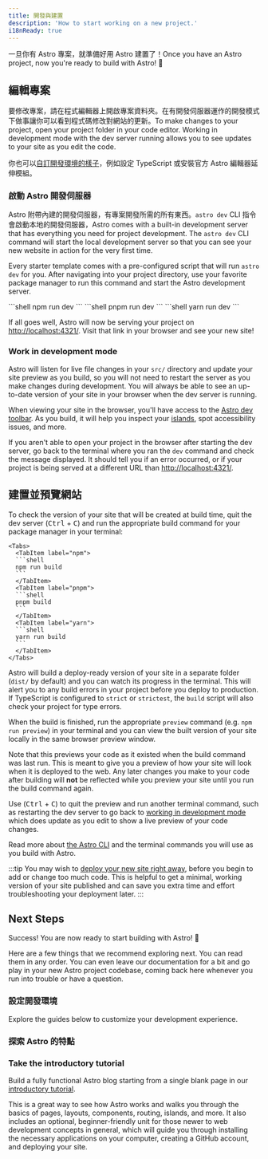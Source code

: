 ```yaml
---
title: 開發與建置
description: 'How to start working on a new project.'
i18nReady: true
---
```


一旦你有 Astro 專案，就準備好用 Astro 建置了！Once you have an Astro project, now you're ready to build with Astro! 🚀

## 編輯專案

要修改專案，請在程式編輯器上開啟專案資料夾。在有開發伺服器運作的開發模式下做事讓你可以看到程式碼修改對網站的更新。To make changes to your project, open your project folder in your code editor. Working in development mode with the dev server running allows you to see updates to your site as you edit the code.

你也可以[自訂開發環境的樣子](#設定開發環境)，例如設定 TypeScript 或安裝官方 Astro 編輯器延伸模組。

### 啟動 Astro 開發伺服器

Astro 附帶內建的開發伺服器，有專案開發所需的所有東西。`astro dev` CLI 指令會啟動本地的開發伺服器，Astro comes with a built-in development server that has everything you need for project development. The `astro dev` CLI command will start the local development server so that you can see your new website in action for the very first time.

Every starter template comes with a pre-configured script that will run `astro dev` for you. After navigating into your project directory, use your favorite package manager to run this command and start the Astro development server.

<Tabs>
  <TabItem label="npm">
  ```shell
  npm run dev
  ```
  </TabItem>
  <TabItem label="pnpm">
  ```shell
  pnpm run dev
  ```
  </TabItem>
  <TabItem label="yarn">
  ```shell
  yarn run dev
  ```
  </TabItem>
</Tabs>


If all goes well, Astro will now be serving your project on [http://localhost:4321/](http://localhost:4321/). Visit that link in your browser and see your new site!

### Work in development mode

Astro will listen for live file changes in your `src/` directory and update your site preview as you build, so you will not need to restart the server as you make changes during development. You will always be able to see an up-to-date version of your site in your browser when the dev server is running.

When viewing your site in the browser, you'll have access to the [Astro dev toolbar](/en/guides/dev-toolbar/). As you build, it will help you inspect your [islands](/en/concepts/islands/), spot accessibility issues, and more.

If you aren't able to open your project in the browser after starting the dev server, go back to the terminal where you ran the `dev` command and check the message displayed. It should tell you if an error occurred, or if your project is being served at a different URL than [http://localhost:4321/](http://localhost:4321/).

## 建置並預覽網站

To check the version of your site that will be created at build time, quit the dev server (<kbd>Ctrl</kbd> + <kbd>C</kbd>) and run the appropriate build command for your package manager in your terminal:

    <Tabs>
      <TabItem label="npm">
      ```shell
      npm run build
      ```
      </TabItem>
      <TabItem label="pnpm">
      ```shell
      pnpm build
      ```
      </TabItem>
      <TabItem label="yarn">
      ```shell
      yarn run build
      ```
      </TabItem>
    </Tabs>

Astro will build a deploy-ready version of your site in a separate folder (`dist/` by default) and you can watch its progress in the terminal. This will alert you to any build errors in your project before you deploy to production. If TypeScript is configured to `strict` or `strictest`, the `build` script will also check your project for type errors.

When the build is finished, run the appropriate `preview` command (e.g. `npm run preview`) in your terminal and you can view the built version of your site locally in the same browser preview window.

Note that this previews your code as it existed when the build command was last run. This is meant to give you a preview of how your site will look when it is deployed to the web. Any later changes you make to your code after building will **not** be reflected while you preview your site until you run the build command again.

Use (<kbd>Ctrl</kbd> + <kbd>C</kbd>) to quit the preview and run another terminal command, such as restarting the dev server to go back to [working in development mode](#work-in-development-mode) which does update as you edit to show a live preview of your code changes.

<ReadMore>Read more about [the Astro CLI](/en/reference/cli-reference/) and the terminal commands you will use as you build with Astro.</ReadMore>

:::tip 
You may wish to [deploy your new site right away](/en/guides/deploy/), before you begin to add or change too much code. This is helpful to get a minimal, working version of your site published and can save you extra time and effort troubleshooting your deployment later.
:::

## Next Steps

Success! You are now ready to start building with Astro! 🥳

Here are a few things that we recommend exploring next. You can read them in any order. You can even leave our documentation for a bit and go play in your new Astro project codebase, coming back here whenever you run into trouble or have a question.

### 設定開發環境

Explore the guides below to customize your development experience.

<CardGrid>
  <LinkCard
    title="編輯器設定"
    description="Customize your code editor to improve the Astro developer experience and unlock new features."
    href="/en/editor-setup/"
  />
  <LinkCard
    title="Dev Toolbar"
    description="Explore the helpful features of the dev toolbar."
    href="/en/guides/dev-toolbar/"
  />
  <LinkCard
    title="TypeScript Configuration"
    description="Configure options for type-checking, IntelliSense, and more."
    href="/en/guides/typescript/"
  />
</CardGrid>

### 探索 Astro 的特點

<CardGrid>
  <LinkCard
    title="Understand your codebase"
    description="Learn about Astro’s file structure in our Project Structure guide."
    href="/en/basics/project-structure/"
  />
  <LinkCard
    title="Create content collections"
    description="Add content to your new site with frontmatter validation and automatic type-safety."
    href="/en/guides/content-collections/"
  />
    <LinkCard
    title="Add view transitions"
    description="Create seamless page transitions and animations."
    href="/en/guides/view-transitions/"
  />
  <LinkCard
    title="Learn about Islands"
    description="Read about Astro's islands architecture."
    href="/en/concepts/islands/"
  />
</CardGrid>

### Take the introductory tutorial

Build a fully functional Astro blog starting from a single blank page in our [introductory tutorial](/en/tutorial/0-introduction/).

This is a great way to see how Astro works and walks you through the basics of pages, layouts, components, routing, islands, and more. It also includes an optional, beginner-friendly unit for those newer to web development concepts in general, which will guide you through installing the necessary applications on your computer, creating a GitHub account, and deploying your site.

